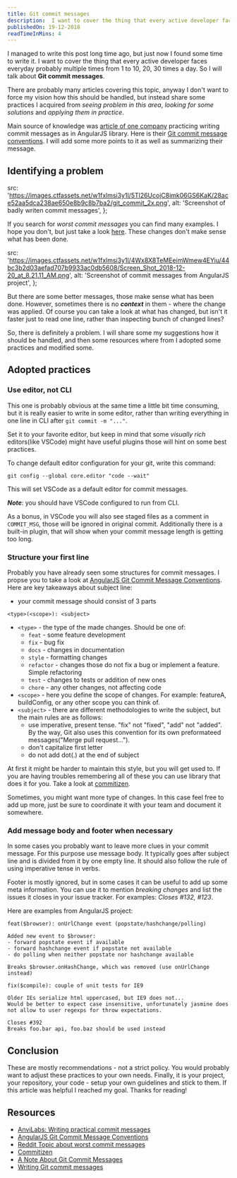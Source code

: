 ```yaml
---
title: Git commit messages
description:  I want to cover the thing that every active developer faces everyday probably multiple times from 1 to 10, 20, 30 times a day. So I will talk about Git commit messages and how to write them, so you will thank yourself in the future.
publishedOn: 19-12-2018
readTimeInMins: 4
---
```


I managed to write this post long time ago, but just now I found some time to write it. I want to cover the thing that every active developer faces everyday probably multiple times from 1 to 10, 20, 30 times a day. So I will talk about __Git commit messages__. 

There are probably many articles covering this topic, anyway I don't want to force my vision how this should be handled, but instead share some practices I acquired from *seeing problem in this area*, *looking for some solutions* and *applying them in practice*. 

Main source of knowledge was [article of one company][1] practicing writing commit messages as in AngularJS library. Here is their [Git commit message conventions][2]. I will add some more points to it as well as summarizing their message.

## Identifying a problem

  src: 'https://images.ctfassets.net/w1fxlmsi3y1l/5Tl26UcojC8imk06GS6KaK/28ace52aa5dca238ae650e8b9c8b7ba2/git_commit_2x.png',
  alt: 'Screenshot of badly writen commit messages',
};

<BlogImage 
  imgProps={badCommitsImgProps}
  caption="Example of really bad commit messages"
/>

If you search for *worst commit messages* you can find many examples. I hope you don't, but just take a look [here][3]. These changes don't make sense what has been done. 

  src: 'https://images.ctfassets.net/w1fxlmsi3y1l/4Wx8X8TeMEeimWmew4EYiu/44bc3b2d03aefad707b9933ac0db5608/Screen_Shot_2018-12-20_at_8.21.11_AM.png',
  alt: 'Screenshot of commit messages from AngularJS project',
};

<BlogImage 
  imgProps={angularCommitMessagesImgProps}
  caption="Example of commit messages from Angular project"
/>

But there are some better messages, those make sense what has been done. However, sometimes there is no *__context__* in them - where the change was applied. Of course you can take a look at what has changed, but isn't it faster just to read one line, rather than inspecting bunch of changed lines?

So, there is definitely a problem. I will share some my suggestions how it should be handled, and then some resources where from I adopted some practices and modified some.

## Adopted practices

### Use editor, not CLI

This one is probably obvious at the same time a little bit time consuming, but it is really easier to write in some editor, rather than writing everything in one line in CLI after `git commit -m "..."`. 

Set it to your favorite editor, but keep in mind that some *visually rich* editors(like VSCode) might have useful plugins those will hint on some best practices.

To change default editor configuration for your git, write this command:

`git config --global core.editor "code --wait"`

This will set VSCode as a default editor for commit messages.

<Callout>*__Note__*: you should have VSCode configured to run from CLI.</Callout>

As a bonus, in VSCode you will also see staged files as a comment in `COMMIT_MSG`, those will be ignored in original commit. Additionally there is a built-in plugin, that will show when your commit message length is getting too long.

### Structure your first line

Probably you have already seen some structures for commit messages. I propse you to take a look at [AngularJS Git Commit Message Conventions][2]. Here are key takeaways about subject line:

- your commit message should consist of 3 parts
```
<type>(<scope>): <subject>
```
- `<type>` - the type of the made changes. Should be one of:
  - `feat` - some feature development
  - `fix` - bug fix
  - `docs` - changes in documentation
  - `style` - formatting changes
  - `refactor` - changes those do not fix a bug or implement a feature. Simple refactoring
  - `test` - changes to tests or addition of new ones
  - `chore` - any other changes, not affecting code
- `<scope>` - here you define the scope of changes. For example: featureA, buildConfig, or any other scope you can think of.
- `<subject>` - there are different methodologies to write the subject, but the main rules are as follows:
  - use imperative, present tense. "fix" not "fixed", "add" not "added". By the way, Git also uses this convention for its own preformateed messages("Merge pull request...").
  - don't capitalize first letter
  - do not add dot(.) at the end of subject

At first it might be harder to maintain this style, but you will get used to. If you are having troubles remembering all of these you can use library that does it for you. Take a look at [commitizen][4].

<Callout>
  Sometimes, you might want more type of changes. In this case feel free to add up more, just be sure to coordinate it with your team and document it somewhere.
</Callout>

### Add message body and footer when necessary

In some cases you probably want to leave more clues in your commit message. For this purpose use message body. It typically goes after subject line and is divided from it by one empty line. It should also follow the rule of using imperative tense in verbs.

Footer is mostly ignored, but in some cases it can be useful to add up some meta information. You can use it to mention *breaking changes* and list the issues it closes in your issue tracker. For examples: *Closes #132, #123*.

Here are examples from AngularJS project:

```
feat($browser): onUrlChange event (popstate/hashchange/polling)

Added new event to $browser:
- forward popstate event if available
- forward hashchange event if popstate not available
- do polling when neither popstate nor hashchange available

Breaks $browser.onHashChange, which was removed (use onUrlChange instead)
```

```
fix($compile): couple of unit tests for IE9

Older IEs serialize html uppercased, but IE9 does not...
Would be better to expect case insensitive, unfortunately jasmine does
not allow to user regexps for throw expectations.

Closes #392
Breaks foo.bar api, foo.baz should be used instead
```

## Conclusion

These are mostly recommendations - not a strict policy. You would probably want to adjust these practices to your own needs. Finally, it is your project, your repository, your code - setup your own guidelines and stick to them. If this article was helpful I reached my goal. Thanks for reading!

## Resources

- [AnviLabs: Writing practical commit messages][1]
- [AngularJS Git Commit Message Conventions][2]
- [Reddit Topic about worst commit messages][3]
- [Commitizen][4]
- [A Note About Git Commit Messages][5]
- [Writing Git commit messages][6]


[1]: https://anvilabs.co/blog/writing-practical-commit-messages/
[2]: https://docs.google.com/document/d/1QrDFcIiPjSLDn3EL15IJygNPiHORgU1_OOAqWjiDU5Y/edit
[3]: https://www.reddit.com/r/ProgrammerHumor/comments/375fjr/whats_the_most_humorous_commit_message_youve_ever/
[4]: http://commitizen.github.io/cz-cli/
[5]: https://tbaggery.com/2008/04/19/a-note-about-git-commit-messages.html
[6]: http://365git.tumblr.com/post/3308646748/writing-git-commit-messages
